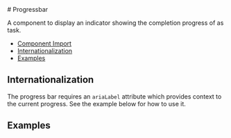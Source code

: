 
<Meta of={progressbarStories} />

<div className="docs-title">
  # Progressbar

  <nav>
    <link-design of={JSON.stringify(progressbarStories)}></link-design>
    <NgbComponentDemoLink component="progressbar" />
  </nav>
</div>

<p className="lead">
  A component to display an indicator showing the completion progress of as task.
</p>

<NgbComponentBanner component="progressbar" />

<ul>
  <li>
    <a href="#component-import" target="_self">
      Component Import
    </a>
  </li>
  <li>
    <a href="#internationalization" target="_self">
      Internationalization
    </a>
  </li>
  <li>
    <a href="#examples" target="_self">
      Examples
    </a>
  </li>
</ul>

<NgbComponentImport module="NgbProgressbarModule" />

## Internationalization

The progress bar requires an `ariaLabel` attribute which provides context to the current progress. See the example below for how to use it.

## Examples

<Source code={progressbarDefault} language="html" />
